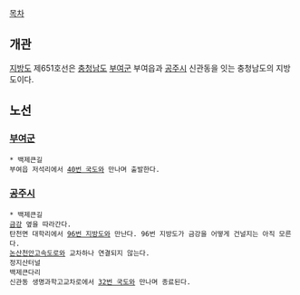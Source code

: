 [[목차]]
== 개관 ==
[[지방도]] 제651호선은 [[충청남도]] [[부여군]] 부여읍과 [[공주시]] 신관동을 잇는 충청남도의 지방도이다.

== 노선 ==
=== [[부여군]] ===
 * 백제큰길
 부여읍 저석리에서 [[40번 국도]]와 만나며 출발한다.
=== [[공주시]] ===
 * 백제큰길
 [[금강]] 옆을 따라간다.
 탄천면 대학리에서 [[96번 지방도]]와 만난다. 96번 지방도가 금강을 어떻게 건널지는 아직 모른다.
 [[논산천안고속도로]]와 교차하나 연결되지 않는다.
 정지산터널
 백제큰다리
 신관동 생명과학고교차로에서 [[32번 국도]]와 만나며 종료된다.
